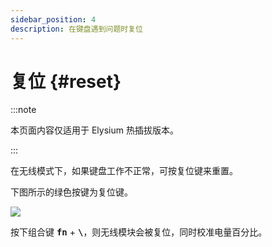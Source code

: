 ```yaml
---
sidebar_position: 4
description: 在键盘遇到问题时复位
---
```


# 复位  {#reset}

:::note

本页面内容仅适用于 Elysium 热插拔版本。

:::

在无线模式下，如果键盘工作不正常，可按复位键来重置。

下图所示的绿色按键为复位键。

![](./img/elysium_keycodes_reset.svg)

按下组合键 <kbd>**fn**</kbd> + <kbd>**\\**</kbd>，则无线模块会被复位，同时校准电量百分比。